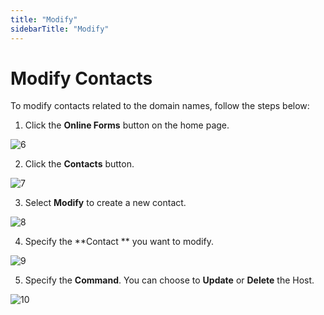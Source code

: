 ```yaml
---
title: "Modify"
sidebarTitle: "Modify"
---
```


# Modify Contacts

To modify contacts related to the domain names, follow the steps below:

1. Click the **Online Forms** button on the home page.

![6](/images/formcontactsimages/6.png)

2. Click the **Contacts** button.

![7](/images/formcontactsimages/7.png)

3. Select **Modify** to create a new contact.

![8](/images/formcontactsimages/8.png)

4. Specify the **Contact ** you want to modify.

![9](/images/formcontactsimages/9.png)

5. Specify the **Command**. You can choose to **Update** or **Delete** the Host.

![10](/images/formcontactsimages/10.png)